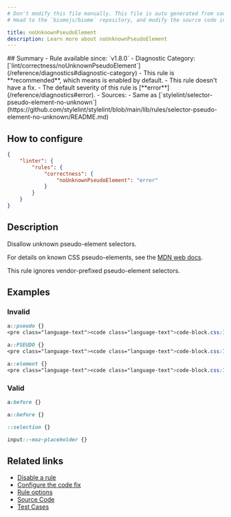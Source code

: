 ```yaml
---
# Don't modify this file manually. This file is auto generated from source, and you will lose your changes next time the website is built.
# Head to the `biomejs/biome` repository, and modify the source code in there.

title: noUnknownPseudoElement
description: Learn more about noUnknownPseudoElement
---
```


<Tabs>
<TabItem label="CSS" icon="seti:css">
## Summary
- Rule available since: `v1.8.0`
- Diagnostic Category: [`lint/correctness/noUnknownPseudoElement`](/reference/diagnostics#diagnostic-category)
- This rule is **recommended**, which means is enabled by default.
- This rule doesn't have a fix.
- The default severity of this rule is [**error**](/reference/diagnostics#error).
- Sources: 
  - Same as [`stylelint/selector-pseudo-element-no-unknown`](https://github.com/stylelint/stylelint/blob/main/lib/rules/selector-pseudo-element-no-unknown/README.md)

## How to configure
```json title="biome.json"
{
	"linter": {
		"rules": {
			"correctness": {
				"noUnknownPseudoElement": "error"
			}
		}
	}
}

```
## Description
Disallow unknown pseudo-element selectors.

For details on known CSS pseudo-elements, see the [MDN web docs](https://developer.mozilla.org/en-US/docs/Web/CSS/Pseudo-elements#list_of_pseudo-elements).

This rule ignores vendor-prefixed pseudo-element selectors.

## Examples

### Invalid

```css
a::pseudo {}
<pre class="language-text"><code class="language-text">code-block.css:1:4 <a href="https://biomejs.dev/linter/rules/no-unknown-selector-pseudo-element">lint/correctness/noUnknownPseudoElement</a> ━━━━━━━━━━━━━━━━━━━━━━━━━━━━━━━━━━━━━━━━━<br /><br />  <strong><span style="color: Tomato;">✖</span></strong> <span style="color: Tomato;">Unexpected unknown pseudo-elements: </span><span style="color: Tomato;"><strong>pseudo</strong></span><br />  <br />  <strong><span style="color: Tomato;">&gt;</span></strong> <strong>1 │ </strong>a::pseudo &#123;&#125;<br />   <strong>   │ </strong>   <strong><span style="color: Tomato;">^</span></strong><strong><span style="color: Tomato;">^</span></strong><strong><span style="color: Tomato;">^</span></strong><strong><span style="color: Tomato;">^</span></strong><strong><span style="color: Tomato;">^</span></strong><strong><span style="color: Tomato;">^</span></strong><br />    <strong>2 │ </strong><br />  <br />  <strong><span style="color: lightgreen;">ℹ</span></strong> <span style="color: lightgreen;">See </span><span style="color: lightgreen;"><a href="https://developer.mozilla.org/en-US/docs/Web/CSS/Pseudo-elements#list_of_pseudo-elements">MDN web docs</a></span><span style="color: lightgreen;"> for more details.</span><br />  <br />  <strong><span style="color: lightgreen;">ℹ</span></strong> <span style="color: lightgreen;">Use a known pseudo-elements instead, such as:</span><br />  <br />  - after<br />  - backdrop<br />  - before<br />  - etc.<br />  <br /></code></pre>

```

```css
a::PSEUDO {}
<pre class="language-text"><code class="language-text">code-block.css:1:4 <a href="https://biomejs.dev/linter/rules/no-unknown-selector-pseudo-element">lint/correctness/noUnknownPseudoElement</a> ━━━━━━━━━━━━━━━━━━━━━━━━━━━━━━━━━━━━━━━━━<br /><br />  <strong><span style="color: Tomato;">✖</span></strong> <span style="color: Tomato;">Unexpected unknown pseudo-elements: </span><span style="color: Tomato;"><strong>PSEUDO</strong></span><br />  <br />  <strong><span style="color: Tomato;">&gt;</span></strong> <strong>1 │ </strong>a::PSEUDO &#123;&#125;<br />   <strong>   │ </strong>   <strong><span style="color: Tomato;">^</span></strong><strong><span style="color: Tomato;">^</span></strong><strong><span style="color: Tomato;">^</span></strong><strong><span style="color: Tomato;">^</span></strong><strong><span style="color: Tomato;">^</span></strong><strong><span style="color: Tomato;">^</span></strong><br />    <strong>2 │ </strong><br />  <br />  <strong><span style="color: lightgreen;">ℹ</span></strong> <span style="color: lightgreen;">See </span><span style="color: lightgreen;"><a href="https://developer.mozilla.org/en-US/docs/Web/CSS/Pseudo-elements#list_of_pseudo-elements">MDN web docs</a></span><span style="color: lightgreen;"> for more details.</span><br />  <br />  <strong><span style="color: lightgreen;">ℹ</span></strong> <span style="color: lightgreen;">Use a known pseudo-elements instead, such as:</span><br />  <br />  - after<br />  - backdrop<br />  - before<br />  - etc.<br />  <br /></code></pre>

```

```css
a::element {}
<pre class="language-text"><code class="language-text">code-block.css:1:4 <a href="https://biomejs.dev/linter/rules/no-unknown-selector-pseudo-element">lint/correctness/noUnknownPseudoElement</a> ━━━━━━━━━━━━━━━━━━━━━━━━━━━━━━━━━━━━━━━━━<br /><br />  <strong><span style="color: Tomato;">✖</span></strong> <span style="color: Tomato;">Unexpected unknown pseudo-elements: </span><span style="color: Tomato;"><strong>element</strong></span><br />  <br />  <strong><span style="color: Tomato;">&gt;</span></strong> <strong>1 │ </strong>a::element &#123;&#125;<br />   <strong>   │ </strong>   <strong><span style="color: Tomato;">^</span></strong><strong><span style="color: Tomato;">^</span></strong><strong><span style="color: Tomato;">^</span></strong><strong><span style="color: Tomato;">^</span></strong><strong><span style="color: Tomato;">^</span></strong><strong><span style="color: Tomato;">^</span></strong><strong><span style="color: Tomato;">^</span></strong><br />    <strong>2 │ </strong><br />  <br />  <strong><span style="color: lightgreen;">ℹ</span></strong> <span style="color: lightgreen;">See </span><span style="color: lightgreen;"><a href="https://developer.mozilla.org/en-US/docs/Web/CSS/Pseudo-elements#list_of_pseudo-elements">MDN web docs</a></span><span style="color: lightgreen;"> for more details.</span><br />  <br />  <strong><span style="color: lightgreen;">ℹ</span></strong> <span style="color: lightgreen;">Use a known pseudo-elements instead, such as:</span><br />  <br />  - after<br />  - backdrop<br />  - before<br />  - etc.<br />  <br /></code></pre>

```

### Valid

```css
a:before {}
```

```css
a::before {}
```

```css
::selection {}
```

```css
input::-moz-placeholder {}
```

## Related links

- [Disable a rule](/linter/#disable-a-rule)
- [Configure the code fix](/linter#configure-the-code-fix)
- [Rule options](/linter/#rule-options)
- [Source Code](https://github.com/biomejs/biome/blob/main/crates/biome_css_analyze/src/lint/correctness/no_unknown_pseudo_element.rs)
- [Test Cases](https://github.com/biomejs/biome/blob/main/crates/biome_css_analyze/tests/specs/correctness/noUnknownPseudoElement)

</TabItem>
</Tabs>

